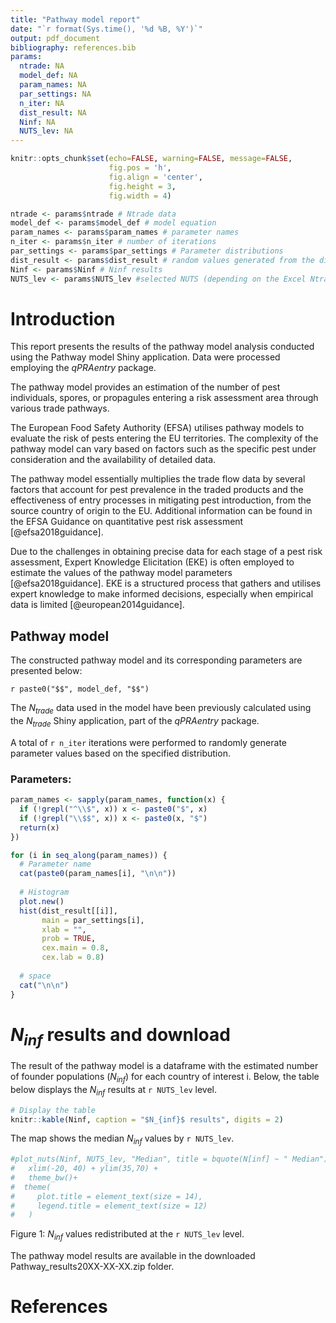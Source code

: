 ```yaml
---
title: "Pathway model report"
date: "`r format(Sys.time(), '%d %B, %Y')`"
output: pdf_document
bibliography: references.bib
params:
  ntrade: NA
  model_def: NA
  param_names: NA
  par_settings: NA
  n_iter: NA
  dist_result: NA
  Ninf: NA
  NUTS_lev: NA
---
```


```r
knitr::opts_chunk$set(echo=FALSE, warning=FALSE, message=FALSE,
                      fig.pos = 'h',
                      fig.align = 'center',
                      fig.height = 3,
                      fig.width = 4)
```

```r
ntrade <- params$ntrade # Ntrade data
model_def <- params$model_def # model equation
param_names <- params$param_names # parameter names
n_iter <- params$n_iter # number of iterations
par_settings <- params$par_settings # Parameter distributions
dist_result <- params$dist_result # random values generated from the distributions
Ninf <- params$Ninf # Ninf results
NUTS_lev <- params$NUTS_lev #selected NUTS (depending on the Excel Ntrade file chosen)

```


# Introduction

This report presents the results of the pathway model analysis conducted using the Pathway model Shiny application. Data were processed employing the *qPRAentry* package.

The pathway model provides an estimation of the number of pest individuals, spores, or propagules entering a risk assessment area through various trade pathways.

The European Food Safety Authority (EFSA) utilises pathway models to evaluate the risk of pests entering the EU territories. The complexity of the pathway model can vary based on factors such as the specific pest under consideration and the availability of detailed data.

The pathway model essentially multiplies the trade flow data by several factors that account for pest prevalence in the traded products and the effectiveness of entry processes in mitigating pest introduction, from the source country of origin to the EU. Additional information can be found in the EFSA Guidance on quantitative pest risk assessment [@efsa2018guidance].

Due to the challenges in obtaining precise data for each stage of a pest risk assessment, Expert Knowledge Elicitation (EKE) is often employed to estimate the values of the pathway model parameters [@efsa2018guidance]. EKE is a structured process that gathers and utilises expert knowledge to make informed decisions, especially when empirical data is limited [@european2014guidance].



## Pathway model

The constructed pathway model and its corresponding parameters are presented below:

`r paste0("$$", model_def, "$$")`

The $N_{trade}$ data used in the model have been previously calculated using the $N_{trade}$ Shiny application, part of the *qPRAentry* package.

A total of `r n_iter` iterations were performed to randomly generate parameter values based on the specified distribution.

### Parameters: 

```r
param_names <- sapply(param_names, function(x) {
  if (!grepl("^\\$", x)) x <- paste0("$", x)
  if (!grepl("\\$$", x)) x <- paste0(x, "$")
  return(x)
})

for (i in seq_along(param_names)) {
  # Parameter name
  cat(paste0(param_names[i], "\n\n"))
  
  # Histogram
  plot.new()
  hist(dist_result[[i]], 
       main = par_settings[i], 
       xlab = "", 
       prob = TRUE,
       cex.main = 0.8, 
       cex.lab = 0.8)
  
  # space
  cat("\n\n")
}
```


# $N_{inf}$ results and download

The result of the pathway model is a dataframe with the estimated number of founder populations ($N_{inf}$) for each country of interest i.
Below, the table below displays the $N_{inf}$ results at `r NUTS_lev` level. 


```r

# Display the table
knitr::kable(Ninf, caption = "$N_{inf}$ results", digits = 2) 

```

The map shows the median $N_{inf}$ values by `r NUTS_lev`.

```r

#plot_nuts(Ninf, NUTS_lev, "Median", title = bquote(N[inf] ~ " Median")) +
#   xlim(-20, 40) + ylim(35,70) +
#   theme_bw()+
#  theme(
#     plot.title = element_text(size = 14),
#     legend.title = element_text(size = 12)
#   )

```
Figure 1: $N_{inf}$ values redistributed at the `r NUTS_lev` level.

The pathway model results are available in the downloaded Pathway_results20XX-XX-XX.zip folder.


# References


